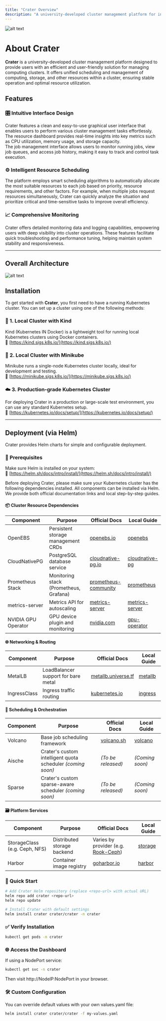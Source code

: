 ```yaml
---
title: "Crater Overview"
description: "A university-developed cluster management platform for intelligent cluster scheduling and monitoring."
---
```

![alt text](./assets/icon.webp)

# About Crater

**Crater** is a university-developed cluster management platform designed to provide users with an efficient and user-friendly solution for managing computing clusters. It offers unified scheduling and management of computing, storage, and other resources within a cluster, ensuring stable operation and optimal resource utilization.

## Features

### 🎛️ Intuitive Interface Design
Crater features a clean and easy-to-use graphical user interface that enables users to perform various cluster management tasks effortlessly. The resource dashboard provides real-time insights into key metrics such as CPU utilization, memory usage, and storage capacity.  
The job management interface allows users to monitor running jobs, view job queues, and access job history, making it easy to track and control task execution.

### ⚙️ Intelligent Resource Scheduling
The platform employs smart scheduling algorithms to automatically allocate the most suitable resources to each job based on priority, resource requirements, and other factors. For example, when multiple jobs request resources simultaneously, Crater can quickly analyze the situation and prioritize critical and time-sensitive tasks to improve overall efficiency.

### 📈 Comprehensive Monitoring
Crater offers detailed monitoring data and logging capabilities, empowering users with deep visibility into cluster operations. These features facilitate quick troubleshooting and performance tuning, helping maintain system stability and responsiveness.

---
## Overall Architecture
![alt text](./assets/architecture.webp)

## Installation

To get started with **Crater**, you first need to have a running Kubernetes cluster. You can set up a cluster using one of the following methods:

### 🐳 1. Local Cluster with Kind  
Kind (Kubernetes IN Docker) is a lightweight tool for running local Kubernetes clusters using Docker containers.  
📖 [https://kind.sigs.k8s.io/](https://kind.sigs.k8s.io/)

### 🧱 2. Local Cluster with Minikube  
Minikube runs a single-node Kubernetes cluster locally, ideal for development and testing.  
📖 [https://minikube.sigs.k8s.io/](https://minikube.sigs.k8s.io/)

### ☁️ 3. Production-grade Kubernetes Cluster  
For deploying Crater in a production or large-scale test environment, you can use any standard Kubernetes setup.  
📖 [https://kubernetes.io/docs/setup/](https://kubernetes.io/docs/setup/)

---

## Deployment (via Helm)

Crater provides Helm charts for simple and configurable deployment.

### 🔧 Prerequisites

Make sure Helm is installed on your system:  
📖 [https://helm.sh/docs/intro/install/](https://helm.sh/docs/intro/install/)

Before deploying Crater, please make sure your Kubernetes cluster has the following dependencies installed. All components can be installed via Helm. We provide both official documentation links and local step-by-step guides.

#### 📦 Cluster Resource Dependencies

| Component           | Purpose                                  | Official Docs                                              | Local Guide                    |
|---------------------|-------------------------------------------|------------------------------------------------------------|--------------------------------|
| OpenEBS             | Persistent storage management CRDs        | [openebs.io](https://openebs.io/docs/quickstart-guide/installation)    | [openebs](./openebs.mdx) |
| CloudNativePG       | PostgreSQL database service               | [cloudnative-pg.io](https://cloudnative-pg.io/docs/)       | [cloudnative-pg](./cloudnative-pg.mdx) |
| Prometheus Stack    | Monitoring stack (Prometheus, Grafana)    | [prometheus-community](https://github.com/prometheus-community/helm-charts) | [prometheus](./prometheus.mdx) |
| metrics-server      | Metrics API for autoscaling               | [metrics-server](https://github.com/kubernetes-sigs/metrics-server) | [metrics-server](./metrics-server.mdx) |
| NVIDIA GPU Operator | GPU device plugin and monitoring          | [nvidia.com](https://docs.nvidia.com/datacenter/cloud-native/gpu-operator/overview.html) | [gpu-operator](./gpu-operator.mdx) |

#### 🌐 Networking & Routing

| Component     | Purpose                             | Official Docs                                          | Local Guide                         |
|---------------|--------------------------------------|--------------------------------------------------------|--------------------------------------|
| MetalLB       | LoadBalancer support for bare metal  | [metallb.universe.tf](https://metallb.universe.tf/installation/) | [metallb](./metallb.mdx) |
| IngressClass  | Ingress traffic routing              | [kubernetes.io](https://kubernetes.io/docs/concepts/services-networking/ingress/) | [ingress](./ingress.mdx) |

#### 🧠 Scheduling & Orchestration

| Component  | Purpose                                 | Official Docs                                              | Local Guide                        |
|------------|------------------------------------------|------------------------------------------------------------|-------------------------------------|
| Volcano    | Base job scheduling framework            | [volcano.sh](https://volcano.sh/en/docs/installation/)     | [volcano](./volcano.mdx) |
| Aische     | Crater's custom intelligent quota scheduler *(coming soon)* | *(To be released)*                                | *(Coming soon)*  |
| Sparse     | Crater's custom sparse-aware scheduler *(coming soon)* | *(To be released)*                                  | *(Coming soon)* |

#### 🗃️ Platform Services

| Component     | Purpose                                | Official Docs                                                | Local Guide                         |
|----------------|-----------------------------------------|--------------------------------------------------------------|--------------------------------------|
| StorageClass (e.g. Ceph, NFS) | Distributed storage backend           | Varies by provider (e.g. [Rook-Ceph](https://rook.io/docs/rook/latest/)) | [storage](./storage.mdx) |
| Harbor         | Container image registry                | [goharbor.io](https://goharbor.io/docs/)                     | [harbor](./harbor.mdx) |


### 🚀 Quick Start

```bash
# Add Crater Helm repository (replace <repo-url> with actual URL)
helm repo add crater <repo-url>
helm repo update

# Install Crater with default settings
helm install crater crater/crater -n crater
```
### ✅ Verify Installation

```bash
kubectl get pods -n crater
```

### 🌐 Access the Dashboard

If using a NodePort service:

```bash
kubectl get svc -n crater
```
Then visit http://NodeIP:NodePort in your browser.

### 🛠️ Custom Configuration
You can override default values with your own values.yaml file:
```bash
helm install crater crater/crater -f my-values.yaml
```
